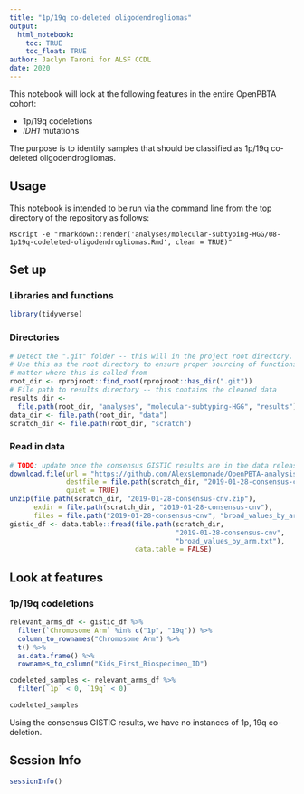 ```yaml
---
title: "1p/19q co-deleted oligodendrogliomas"
output: 
  html_notebook:
    toc: TRUE
    toc_float: TRUE
author: Jaclyn Taroni for ALSF CCDL
date: 2020
---
```


This notebook will look at the following features in the entire OpenPBTA cohort:

* 1p/19q codeletions
* _IDH1_ mutations

The purpose is to identify samples that should be classified as 1p/19q co-deleted oligodendrogliomas.

## Usage

This notebook is intended to be run via the command line from the top directory
of the repository as follows:

```
Rscript -e "rmarkdown::render('analyses/molecular-subtyping-HGG/08-1p19q-codeleted-oligodendrogliomas.Rmd', clean = TRUE)"
```

## Set up

### Libraries and functions

```r
library(tidyverse)
```

### Directories

```r
# Detect the ".git" folder -- this will in the project root directory.
# Use this as the root directory to ensure proper sourcing of functions no
# matter where this is called from
root_dir <- rprojroot::find_root(rprojroot::has_dir(".git"))
# File path to results directory -- this contains the cleaned data
results_dir <-
  file.path(root_dir, "analyses", "molecular-subtyping-HGG", "results")
data_dir <- file.path(root_dir, "data")
scratch_dir <- file.path(root_dir, "scratch")
```

### Read in data

```r
# TODO: update once the consensus GISTIC results are in the data release
download.file(url = "https://github.com/AlexsLemonade/OpenPBTA-analysis/files/4123481/2019-01-28-consensus-cnv.zip",
              destfile = file.path(scratch_dir, "2019-01-28-consensus-cnv.zip"),
              quiet = TRUE)
unzip(file.path(scratch_dir, "2019-01-28-consensus-cnv.zip"),
      exdir = file.path(scratch_dir, "2019-01-28-consensus-cnv"),
      files = file.path("2019-01-28-consensus-cnv", "broad_values_by_arm.txt"))
gistic_df <- data.table::fread(file.path(scratch_dir,
                                         "2019-01-28-consensus-cnv",
                                         "broad_values_by_arm.txt"),
                               data.table = FALSE)
```

## Look at features

### 1p/19q codeletions

```r
relevant_arms_df <- gistic_df %>%
  filter(`Chromosome Arm` %in% c("1p", "19q")) %>%
  column_to_rownames("Chromosome Arm") %>%
  t() %>%
  as.data.frame() %>%
  rownames_to_column("Kids_First_Biospecimen_ID")
```

```r
codeleted_samples <- relevant_arms_df %>%
  filter(`1p` < 0, `19q` < 0)

codeleted_samples
```

Using the consensus GISTIC results, we have no instances of 1p, 19q co-deletion.

## Session Info

```r
sessionInfo()
```

